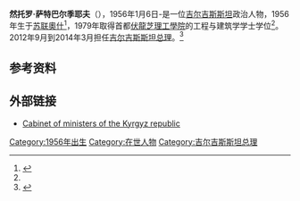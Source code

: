 {{Infobox officeholder
| name         = Zhantoro Satybaldiyev
| image        = Medvedev Jantoro Satybaldiev.jpeg
| caption      = 2012年萨特巴尔季耶夫(右)与[[德米特里·阿纳托利耶维奇·梅德韦杰夫|梅德韦杰夫]]在一起
| office       = [[吉尔吉斯斯坦总理|吉尔吉斯斯坦总理]]
| president    = [[阿爾馬茲別克·阿坦巴耶夫|阿爾馬茲別克·阿坦巴耶夫]]
| term_start   = 2012年9月5日
| term_end     = 2014年3月25日
| predecessor  = [[Aaly_Karashev|Aaly Karashev]] {{small|(Acting)}}
| successor    = [[卓奧瑪爾特·奧托爾巴耶夫|卓奧瑪爾特·奧托爾巴耶夫]]
| birth_date   = {{birth date and age|1956|1|6|df=yes}}<ref>{{cite news |title=Официальный сайт Правительства КР, Сатыбалдиев Жанторо Жолдошевич |url=http://www.gov.kg/?page_id=2 |work=gov.kg |accessdate=10 October 2013 |archive-date=2019-06-08 |archive-url=https://web.archive.org/web/20190608064014/http://www.gov.kg/?page_id=2 |dead-url=no }}</ref>
| birth_place  = {{USSR}}[[奧什_(吉爾吉斯)|奧什]]
| death_date   = 
| death_place  = 
| party        = [[独立人士|独立人士]]
| alma_mater   = [[Frunze_Polytechnic_Institute|Frunze Polytechnic Institute]]
}}
'''然托罗·萨特巴尔季耶夫'''（{{lang-ky|'''Жантөрө Жолдошевич Сатыбалдиев'''}}），1956年1月6日-是一位[[吉尔吉斯斯坦|吉尔吉斯斯坦]]政治人物，1956年生于[[苏联|苏联]][[奧什_(吉爾吉斯)|奧什]]<ref name=ce>{{cite web|title=Background on Zhantoro Satybaldiyev|url=http://kyrgyzstan.carnegieendowment.org/2010/07/background-on-zhantoro-satybaldiyev/|work=Carnegie Endowment|accessdate=24 August 2013}}{{dead link|date=2018年1月 |bot=InternetArchiveBot |fix-attempted=yes }}</ref>，1979年取得首都[[伏龍芝理工學院|伏龍芝理工學院]]的工程与建筑学学士学位<ref name=ce/>。2012年9月到2014年3月担任[[吉尔吉斯斯坦总理|吉尔吉斯斯坦总理]]。<ref name=NewPM>{{cite news|title=Kyrgyzstan MPs elect new prime minister to avert turmoil|first=Olga|last=Dzyubenko|url=http://af.reuters.com/article/worldNews/idAFBRE88416J20120905|work=[[Reuters|Reuters]]|date=5 September 2012|accessdate=2015-12-16|archive-date=2014-10-06|archive-url=https://web.archive.org/web/20141006093913/http://af.reuters.com/article/worldNews/idAFBRE88416J20120905|dead-url=no}}</ref>

== 参考资料 ==
{{reflist}}

== 外部链接==	
* [http://www.gov.kg/?cat=4&lang=kg Cabinet of ministers of the Kyrgyz republic] {{Wayback|url=http://www.gov.kg/?cat=4&lang=kg |date=20190608114501 }}
{{DEFAULTSORT:Satybaldiyev, Zhantoro}}
[[Category:1956年出生|Category:1956年出生]]
[[Category:在世人物|Category:在世人物]]
[[Category:吉尔吉斯斯坦总理|Category:吉尔吉斯斯坦总理]]